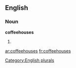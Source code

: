 
==English==

===Noun===
'''coffeehouses'''

# {{plural of|[[coffeehouse]]}}

[[Category:English plurals]]

[[ar:coffeehouses]]
[[fr:coffeehouses]]